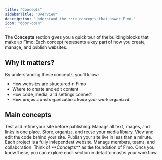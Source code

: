 ```yaml
---
title: "Concepts"
sidebarTitle: "Overview"
description: "Understand the core concepts that power Fimo."
icon: "door-open"
---
```


The **Concepts** section gives you a quick tour of the building blocks that make up Fimo. Each concept represents a key part of how you create, manage, and publish websites.

## Why it matters?

By understanding these concepts, you’ll know:  
- How websites are structured in Fimo  
- Where to create and edit content  
- How code, media, and settings connect  
- How projects and organizations keep your work organized  

## Main concepts

<Columns cols={2}>
  <Card title="Preview" icon="eye" href="/preview/overview">
    Test and refine your site before publishing.
  </Card>
  <Card title="Content" icon="pen-to-square" href="/content/overview">
    Manage all text, images, and links in one place.
  </Card>
  <Card title="Assets" icon="photo-film" href="/assets/overview">
    Store, organize, and reuse your media library.
  </Card>
  <Card title="Code" icon="code" href="/code/overview">
    View and edit the code behind your site.
  </Card>
  <Card title="Deployment" icon="rocket" href="/publish/overview">
    Publish your site live in less than a minute.
  </Card>
  <Card title="Project" icon="layer-group" href="/project/overview">
    Each project is a fully independent website.
  </Card>
  <Card title="Organization" icon="people-group" href="/organization/overview">
    Manage members, teams, and collaboration.
  </Card>
</Columns>

<Note>
Think of **Concepts** as the foundation of Fimo. Once you know these, you can explore each section in detail to master your workflow.
</Note>
